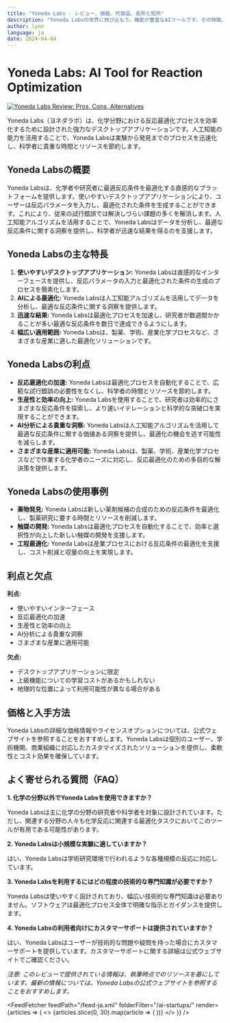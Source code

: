 ```yaml
---
title: "Yoneda Labs - レビュー、価格、代替品、長所と短所"
description: "Yoneda Labsの世界に飛び込もう。機能が豊富なAIツールです。その特徴、価格、そしてどのようにインパクトを与えているかを学びましょう。見逃さないでください！"
author: lynn
language: ja
date: 2024-04-04
---
```

        
# Yoneda Labs: AI Tool for Reaction Optimization


<BlogHeader />


[![Yoneda Labs Review: Pros, Cons, Alternatives](/ai-startups/yoneda-labs.png)](https://www.yonedalabs.com/)



Yoneda Labs（ヨネダラボ）は、化学分野における反応最適化プロセスを効率化するために設計された強力なデスクトップアプリケーションです。人工知能の能力を活用することで、Yoneda Labsは実験から発見までのプロセスを迅速化し、科学者に貴重な時間とリソースを節約します。

## Yoneda Labsの概要

Yoneda Labsは、化学者や研究者に最適反応条件を最適化する直感的なプラットフォームを提供します。使いやすいデスクトップアプリケーションにより、ユーザーは反応パラメータを入力し、最適化された条件を生成することができます。これにより、従来の試行錯誤では解決しづらい課題の多くを解消します。人工知能アルゴリズムを活用することで、Yoneda Labsはデータを分析し、最適な反応条件に関する洞察を提供し、科学者が迅速な結果を得るのを支援します。

## Yoneda Labsの主な特長

1. **使いやすいデスクトップアプリケーション:** Yoneda Labsは直感的なインターフェースを提供し、反応パラメータの入力と最適化された条件の生成のプロセスを簡素化します。
2. **AIによる最適化:** Yoneda Labsは人工知能アルゴリズムを活用してデータを分析し、最適な反応条件に関する洞察を提供します。
3. **迅速な結果:** Yoneda Labsは最適化プロセスを加速し、研究者が数週間かかることが多い最適な反応条件を数日で達成できるようにします。
4. **幅広い適用範囲:** Yoneda Labsは、製薬、学術、産業化学プロセスなど、さまざまな産業に適した最適化ソリューションです。

## Yoneda Labsの利点

- **反応最適化の加速:** Yoneda Labsは最適化プロセスを自動化することで、広範な試行錯誤の必要性をなくし、科学者の時間とリソースを節約します。
- **生産性と効率の向上:** Yoneda Labsを使用することで、研究者は効率的にさまざまな反応条件を探索し、より速いイテレーションと科学的な突破口を実現することができます。
- **AI分析による貴重な洞察:** Yoneda Labsは人工知能アルゴリズムを活用して最適な反応条件に関する価値ある洞察を提供し、最適化の機会を逃す可能性を減らします。
- **さまざまな産業に適用可能:** Yoneda Labsは、製薬、学術、産業化学プロセスなどで作業する化学者のニーズに対応し、反応最適化のための多目的な解決策を提供します。

## Yoneda Labsの使用事例

- **薬物発見:** Yoneda Labsは新しい薬剤候補の合成のための反応条件を最適化し、製薬研究に要する時間とリソースを削減します。
- **触媒の開発:** Yoneda Labsは最適化プロセスを自動化することで、効率と選択性が向上した新しい触媒の開発を支援します。
- **工程最適化:** Yoneda Labsは産業プロセスにおける反応条件の最適化を支援し、コスト削減と収量の向上を実現します。

## 利点と欠点

**利点:**

- 使いやすいインターフェース
- 反応最適化の加速
- 生産性と効率の向上
- AI分析による貴重な洞察
- さまざまな産業に適用可能

**欠点:**

- デスクトップアプリケーションに限定
- 上級機能についての学習コストがあるかもしれない
- 地理的な位置によって利用可能性が異なる場合がある

## 価格と入手方法

Yoneda Labsの詳細な価格情報やライセンスオプションについては、公式ウェブサイトを参照することをおすすめします。Yoneda Labsは個別のユーザー、学術機関、商業組織に対応したカスタマイズされたソリューションを提供し、柔軟性とコスト効果を確保しています。

## よく寄せられる質問（FAQ）

**1. 化学の分野以外でYoneda Labsを使用できますか？**

Yoneda Labsは主に化学の分野の研究者や科学者を対象に設計されています。ただし、関連する分野の人々も化学反応に関連する最適化タスクにおいてこのツールが有用である可能性があります。

**2. Yoneda Labsは小規模な実験に適していますか？**

はい、Yoneda Labsは学術研究環境で行われるような各種規模の反応に対応しています。

**3. Yoneda Labsを利用するにはどの程度の技術的な専門知識が必要ですか？**

Yoneda Labsは使いやすく設計されており、幅広い技術的な専門知識は必要ありません。ソフトウェアは最適化プロセス全体で明確な指示とガイダンスを提供します。

**4. Yoneda Labsの利用者向けにカスタマーサポートは提供されていますか？**

はい、Yoneda Labsはユーザーが技術的な問題や疑問を持った場合にカスタマーサポートを提供しています。カスタマーサポートに関する詳細は公式ウェブサイトでご確認ください。

*注意: このレビューで提供されている情報は、執筆時点でのリソースを基にしています。最新の情報については、Yoneda Labsの公式ウェブサイトを参照することをおすすめします。*


<AdComponent />


<FeedFetcher feedPath="/feed-ja.xml" folderFilter="/ai-startups/" render={articles => (
    <>
        <Cards>
            {articles.slice(0, 30).map(article => (
                <Card key={article.link} title={article.title} href={article.link} />
            ))}
        </Cards>
    </>
)} />

